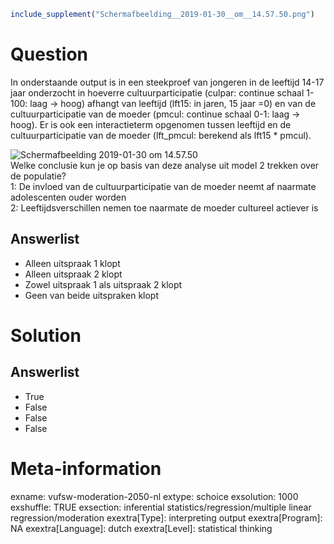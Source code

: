 ```{r, echo = FALSE, results = "hide"}
include_supplement("Schermafbeelding__2019-01-30__om__14.57.50.png")
```

Question
========
In onderstaande output is in een steekproef van jongeren in de leeftijd
14-17 jaar onderzocht in hoeverre cultuurparticipatie (culpar: continue
schaal 1-100: laag -&gt; hoog) afhangt van leeftijd (lft15: in jaren, 15
jaar =0) en van de cultuurparticipatie van de moeder (pmcul: continue
schaal 0-1: laag -&gt; hoog). Er is ook een interactieterm opgenomen
tussen leeftijd en de cultuurparticipatie van de moeder (lft\_pmcul:
berekend als lft15 \* pmcul).  
  
<img src="Schermafbeelding__2019-01-30__om__14.57.50.png"
class="fr-fic fr-dii tvcss_2"
alt="Schermafbeelding 2019-01-30 om 14.57.50" />  
Welke conclusie kun je op basis van deze analyse uit model 2 trekken
over de populatie?  
1: De invloed van de cultuurparticipatie van de moeder neemt af naarmate
adolescenten ouder worden  
2: Leeftijdsverschillen nemen toe naarmate de moeder cultureel actiever
is

Answerlist
----------
* Alleen uitspraak 1 klopt
* Alleen uitspraak 2 klopt
* Zowel uitspraak 1 als uitspraak 2 klopt
* Geen van beide uitspraken klopt

Solution
========










Answerlist
----------
* True
* False
* False
* False

Meta-information
================
exname: vufsw-moderation-2050-nl
extype: schoice
exsolution: 1000
exshuffle: TRUE
exsection: inferential statistics/regression/multiple linear regression/moderation
exextra[Type]: interpreting output
exextra[Program]: NA
exextra[Language]: dutch
exextra[Level]: statistical thinking

